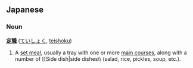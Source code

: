 == Japanese ==
=== Noun ===
'''[[定]][[職]]''' ([[ていしょく]], [[teishoku]])

# A [[set meal]], usually a tray with one or more [[Main course|main courses]], along with a number of [[Side dish|side dishes\\ (salad, rice, pickles, soup, etc.).